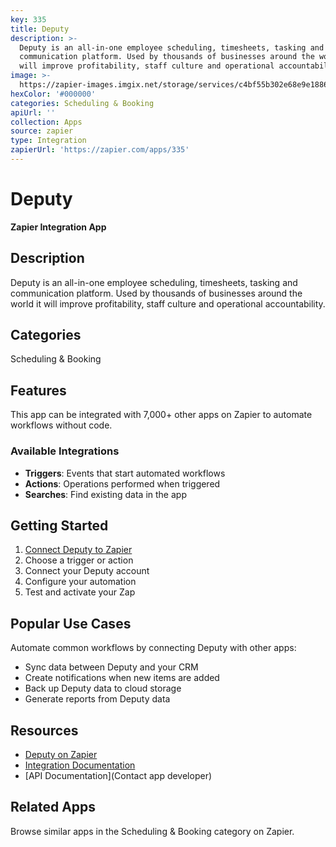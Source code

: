 ```yaml
---
key: 335
title: Deputy
description: >-
  Deputy is an all-in-one employee scheduling, timesheets, tasking and
  communication platform. Used by thousands of businesses around the world it
  will improve profitability, staff culture and operational accountability.
image: >-
  https://zapier-images.imgix.net/storage/services/c4bf55b302e68e9e18864f008c50c7ce.png?auto=format%2Ccompress&ixlib=python-3.0.0&q=50
hexColor: '#000000'
categories: Scheduling & Booking
apiUrl: ''
collection: Apps
source: zapier
type: Integration
zapierUrl: 'https://zapier.com/apps/335'
---
```

# Deputy

**Zapier Integration App**

## Description

Deputy is an all-in-one employee scheduling, timesheets, tasking and communication platform. Used by thousands of businesses around the world it will improve profitability, staff culture and operational accountability.

## Categories

Scheduling & Booking

## Features

This app can be integrated with 7,000+ other apps on Zapier to automate workflows without code.

### Available Integrations

- **Triggers**: Events that start automated workflows
- **Actions**: Operations performed when triggered
- **Searches**: Find existing data in the app

## Getting Started

1. [Connect Deputy to Zapier](https://zapier.com/apps/335)
2. Choose a trigger or action
3. Connect your Deputy account
4. Configure your automation
5. Test and activate your Zap

## Popular Use Cases

Automate common workflows by connecting Deputy with other apps:

- Sync data between Deputy and your CRM
- Create notifications when new items are added
- Back up Deputy data to cloud storage
- Generate reports from Deputy data

## Resources

- [Deputy on Zapier](https://zapier.com/apps/335)
- [Integration Documentation](https://zapier.com/apps/335/integrations)
- [API Documentation](Contact app developer)

## Related Apps

Browse similar apps in the Scheduling & Booking category on Zapier.
